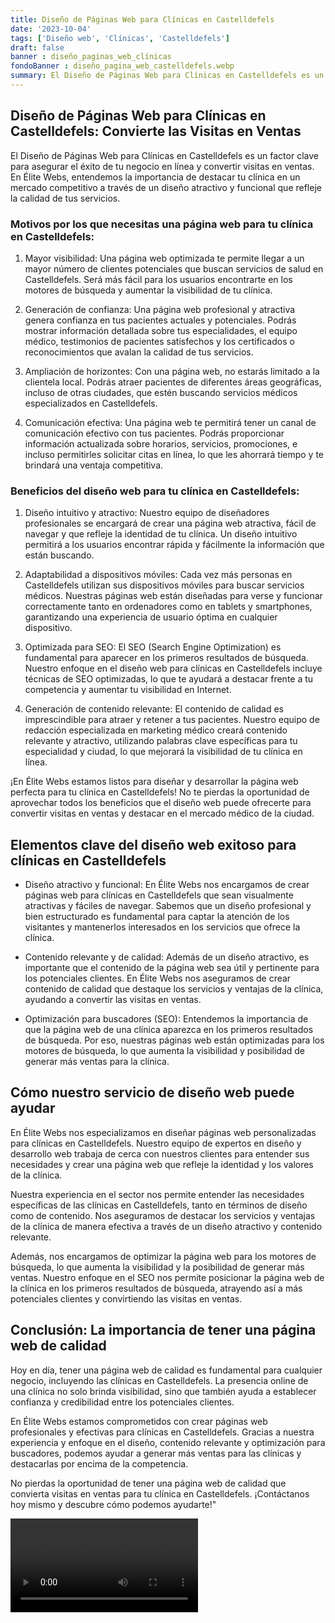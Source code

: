 ```yaml
---
title: Diseño de Páginas Web para Clínicas en Castelldefels
date: '2023-10-04'
tags: ['Diseño web', 'Clínicas', 'Castelldefels']
draft: false
banner : diseño_paginas_web_clínicas
fondoBanner : diseño_pagina_web_castelldefels.webp
summary: El Diseño de Páginas Web para Clínicas en Castelldefels es un factor clave para asegurar el éxito de tu negocio en línea y convertir visitas en ventas. En Élite Webs, entendemos la importancia de destacar tu clínica en un mercado competitivo a través de un diseño atractivo y funcional que refleje la calidad de tus servicios. 
---
```


## Diseño de Páginas Web para Clínicas en Castelldefels: Convierte las Visitas en Ventas

El Diseño de Páginas Web para Clínicas en Castelldefels es un factor clave para asegurar el éxito de tu negocio en línea y convertir visitas en ventas. En Élite Webs, entendemos la importancia de destacar tu clínica en un mercado competitivo a través de un diseño atractivo y funcional que refleje la calidad de tus servicios. 

### Motivos por los que necesitas una página web para tu clínica en Castelldefels:

1. Mayor visibilidad: Una página web optimizada te permite llegar a un mayor número de clientes potenciales que buscan servicios de salud en Castelldefels. Será más fácil para los usuarios encontrarte en los motores de búsqueda y aumentar la visibilidad de tu clínica.

2. Generación de confianza: Una página web profesional y atractiva genera confianza en tus pacientes actuales y potenciales. Podrás mostrar información detallada sobre tus especialidades, el equipo médico, testimonios de pacientes satisfechos y los certificados o reconocimientos que avalan la calidad de tus servicios.

3. Ampliación de horizontes: Con una página web, no estarás limitado a la clientela local. Podrás atraer pacientes de diferentes áreas geográficas, incluso de otras ciudades, que estén buscando servicios médicos especializados en Castelldefels.

4. Comunicación efectiva: Una página web te permitirá tener un canal de comunicación efectivo con tus pacientes. Podrás proporcionar información actualizada sobre horarios, servicios, promociones, e incluso permitirles solicitar citas en línea, lo que les ahorrará tiempo y te brindará una ventaja competitiva.

### Beneficios del diseño web para tu clínica en Castelldefels:

1. Diseño intuitivo y atractivo: Nuestro equipo de diseñadores profesionales se encargará de crear una página web atractiva, fácil de navegar y que refleje la identidad de tu clínica. Un diseño intuitivo permitirá a los usuarios encontrar rápida y fácilmente la información que están buscando.

2. Adaptabilidad a dispositivos móviles: Cada vez más personas en Castelldefels utilizan sus dispositivos móviles para buscar servicios médicos. Nuestras páginas web están diseñadas para verse y funcionar correctamente tanto en ordenadores como en tablets y smartphones, garantizando una experiencia de usuario óptima en cualquier dispositivo.

3. Optimizada para SEO: El SEO (Search Engine Optimization) es fundamental para aparecer en los primeros resultados de búsqueda. Nuestro enfoque en el diseño web para clínicas en Castelldefels incluye técnicas de SEO optimizadas, lo que te ayudará a destacar frente a tu competencia y aumentar tu visibilidad en Internet.

4. Generación de contenido relevante: El contenido de calidad es imprescindible para atraer y retener a tus pacientes. Nuestro equipo de redacción especializada en marketing médico creará contenido relevante y atractivo, utilizando palabras clave específicas para tu especialidad y ciudad, lo que mejorará la visibilidad de tu clínica en línea.

¡En Élite Webs estamos listos para diseñar y desarrollar la página web perfecta para tu clínica en Castelldefels! No te pierdas la oportunidad de aprovechar todos los beneficios que el diseño web puede ofrecerte para convertir visitas en ventas y destacar en el mercado médico de la ciudad.

<GifSeo />

<Cta />

## Elementos clave del diseño web exitoso para clínicas en Castelldefels

- Diseño atractivo y funcional: En Élite Webs nos encargamos de crear páginas web para clínicas en Castelldefels que sean visualmente atractivas y fáciles de navegar. Sabemos que un diseño profesional y bien estructurado es fundamental para captar la atención de los visitantes y mantenerlos interesados en los servicios que ofrece la clínica.

- Contenido relevante y de calidad: Además de un diseño atractivo, es importante que el contenido de la página web sea útil y pertinente para los potenciales clientes. En Élite Webs nos aseguramos de crear contenido de calidad que destaque los servicios y ventajas de la clínica, ayudando a convertir las visitas en ventas.

- Optimización para buscadores (SEO): Entendemos la importancia de que la página web de una clínica aparezca en los primeros resultados de búsqueda. Por eso, nuestras páginas web están optimizadas para los motores de búsqueda, lo que aumenta la visibilidad y posibilidad de generar más ventas para la clínica.

## Cómo nuestro servicio de diseño web puede ayudar

En Élite Webs nos especializamos en diseñar páginas web personalizadas para clínicas en Castelldefels. Nuestro equipo de expertos en diseño y desarrollo web trabaja de cerca con nuestros clientes para entender sus necesidades y crear una página web que refleje la identidad y los valores de la clínica.

Nuestra experiencia en el sector nos permite entender las necesidades específicas de las clínicas en Castelldefels, tanto en términos de diseño como de contenido. Nos aseguramos de destacar los servicios y ventajas de la clínica de manera efectiva a través de un diseño atractivo y contenido relevante.

Además, nos encargamos de optimizar la página web para los motores de búsqueda, lo que aumenta la visibilidad y la posibilidad de generar más ventas. Nuestro enfoque en el SEO nos permite posicionar la página web de la clínica en los primeros resultados de búsqueda, atrayendo así a más potenciales clientes y convirtiendo las visitas en ventas.

## Conclusión: La importancia de tener una página web de calidad

Hoy en día, tener una página web de calidad es fundamental para cualquier negocio, incluyendo las clínicas en Castelldefels. La presencia online de una clínica no solo brinda visibilidad, sino que también ayuda a establecer confianza y credibilidad entre los potenciales clientes.

En Élite Webs estamos comprometidos con crear páginas web profesionales y efectivas para clínicas en Castelldefels. Gracias a nuestra experiencia y enfoque en el diseño, contenido relevante y optimización para buscadores, podemos ayudar a generar más ventas para las clínicas y destacarlas por encima de la competencia.

No pierdas la oportunidad de tener una página web de calidad que convierta visitas en ventas para tu clínica en Castelldefels. ¡Contáctanos hoy mismo y descubre cómo podemos ayudarte!"

<Video />

<CtaBot job='Clínicas' city='Castelldefels'/>

<Gmaps query='Castelldefels+españa+maps' />